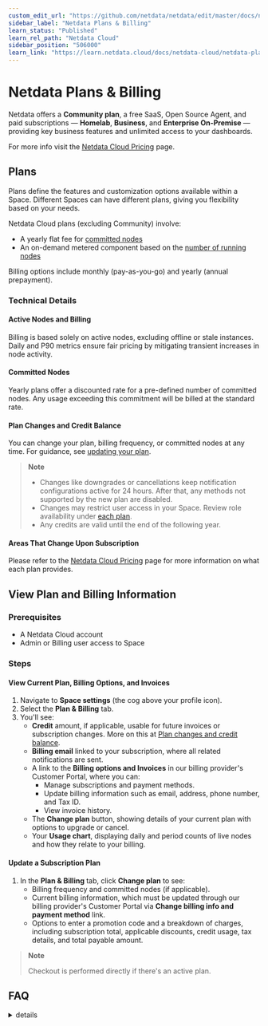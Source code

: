 ```yaml
---
custom_edit_url: "https://github.com/netdata/netdata/edit/master/docs/netdata-cloud/view-plan-and-billing.md"
sidebar_label: "Netdata Plans & Billing"
learn_status: "Published"
learn_rel_path: "Netdata Cloud"
sidebar_position: "506000"
learn_link: "https://learn.netdata.cloud/docs/netdata-cloud/netdata-plans-&-billing"
---
```


# Netdata Plans & Billing

Netdata offers a **Community plan**, a free SaaS, Open Source Agent, and paid subscriptions — **Homelab**, **Business**, and **Enterprise On-Premise** — providing key business features and unlimited access to your dashboards.

For more info visit the [Netdata Cloud Pricing](https://netdata.cloud/pricing) page.

## Plans

Plans define the features and customization options available within a Space. Different Spaces can have different plans, giving you flexibility based on your needs.

Netdata Cloud plans (excluding Community) involve:

- A yearly flat fee for [committed nodes](#committed-nodes)
- An on-demand metered component based on the [number of running nodes](#active-nodes-and-billing)

Billing options include monthly (pay-as-you-go) and yearly (annual prepayment).

### Technical Details

#### Active Nodes and Billing

Billing is based solely on active nodes, excluding offline or stale instances. Daily and P90 metrics ensure fair pricing by mitigating transient increases in node activity.

#### Committed Nodes

Yearly plans offer a discounted rate for a pre-defined number of committed nodes. Any usage exceeding this commitment will be billed at the standard rate.

#### Plan Changes and Credit Balance

You can change your plan, billing frequency, or committed nodes at any time. For guidance, see [updating your plan](#update-a-subscription-plan).

> **Note**
>
> - Changes like downgrades or cancellations keep notification configurations active for 24 hours. After that, any methods not supported by the new plan are disabled.
> - Changes may restrict user access in your Space. Review role availability under [each plan](https://netdata.cloud/pricing).
> - Any credits are valid until the end of the following year.

#### Areas That Change Upon Subscription

Please refer to the [Netdata Cloud Pricing](https://netdata.cloud/pricing) page for more information on what each plan provides.

## View Plan and Billing Information

### Prerequisites

- A Netdata Cloud account
- Admin or Billing user access to Space

### Steps

#### View Current Plan, Billing Options, and Invoices

1. Navigate to **Space settings** (the cog above your profile icon).
2. Select the **Plan & Billing** tab.
3. You'll see:
    - **Credit** amount, if applicable, usable for future invoices or subscription changes. More on this at [Plan changes and credit balance](/docs/netdata-cloud/netdata-plans-&-billing#plan-changes-and-credit-balance).
    - **Billing email** linked to your subscription, where all related notifications are sent.
    - A link to the **Billing options and Invoices** in our billing provider's Customer Portal, where you can:
        - Manage subscriptions and payment methods.
        - Update billing information such as email, address, phone number, and Tax ID.
        - View invoice history.
    - The **Change plan** button, showing details of your current plan with options to upgrade or cancel.
    - Your **Usage chart**, displaying daily and period counts of live nodes and how they relate to your billing.

#### Update a Subscription Plan

1. In the **Plan & Billing** tab, click **Change plan** to see:
    - Billing frequency and committed nodes (if applicable).
    - Current billing information, which must be updated through our billing provider's Customer Portal via **Change billing info and payment method** link.
    - Options to enter a promotion code and a breakdown of charges, including subscription total, applicable discounts, credit usage, tax details, and total payable amount.

> **Note**
>
> Checkout is performed directly if there's an active plan.

## FAQ

<details><summary>details</summary>

### What Payment Methods are Accepted?

Netdata accepts most major Credit/Debit Cards and Bank payments through Stripe and AWS, with more options coming soon.

### What Happens if a Renewal Payment Fails?

If payment fails, attempts will be made weekly for 15 days. After three unsuccessful attempts, your Space will switch to the **Community** plan. Notification methods not supported by the Community plan will be disabled after 24 hours.

### Which Currencies Do You Support?

Currently, we accept US Dollars (USD). Plans to accept Euros (EUR) are in the works but without a set timeline.

### Can I Get a Refund?

Refunds are available if you cancel your subscription within 14 days of purchase. Request a refund via [billing@netdata.cloud](mailto:billing@netdata.cloud).

### How Do I Cancel My Paid Plan?

Cancel your plan anytime from the **Plan & Billing** section by selecting 'Cancel Plan' or switching to the **Community** plan.

### How Can I Access My Invoices/Receipts?

Find all your invoicing history under _Billing Options & Invoices_ in the **Plan & Billing** section.

### Why Do I See Two Separate Invoices?

Two invoices are generated per plan purchase or renewal:

- One for recurring fees of the chosen plan.
- Another for monthly "On-Demand - Usage" based on actual usage.

### How is the **Total Before Tax** Value Calculated on Plan Changes?

The total before tax is calculated by:

1. Calculating the residual value from unused time on your current plan.
2. Deducting any applicable discounts.
3. Subtracting credit from your balance, if necessary.
4. Applying tax to the final amount, if positive. Negative results adjust your customer credit balance.

</details>
